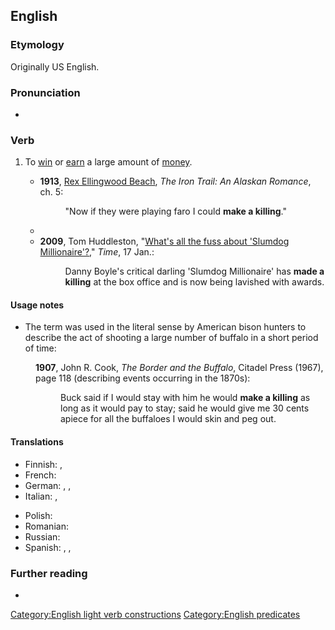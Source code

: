 ==English==

===Etymology===
Originally US English.

===Pronunciation===
* {{audio|en|En-au-make a killing.ogg|Audio (AU)}}

===Verb===
{{en-verb|make<,,made> a killing}}

# {{lb|en|idiomatic}} To [[win]] or [[earn]] a large amount of [[money]].
#* '''1913''', [[w:Rex Ellingwood Beach|Rex Ellingwood Beach]], ''The Iron Trail: An Alaskan Romance'', ch. 5:
#*: "Now if they were playing faro I could '''make a killing'''."
#* {{quote-song|en|year=1996|author={{w|Ani DiFranco}}|album={{w|Dilate (Ani DiFranco album)|Dilate}}|title=Napoleon|passage=And I said I still make a pretty good living / But you must '''make a killing''' / A killing}}
#* '''2009''', Tom Huddleston, "[http://www.timeout.com/film/chicago/features/show-feature/6652/whats-all-the-fuss-about-slumdog-millionaire.html?cpage=5&ccat=27 What's all the fuss about 'Slumdog Millionaire'?]," ''Time'', 17 Jan.:
#*: Danny Boyle's critical darling 'Slumdog Millionaire' has '''made a killing''' at the box office and is now being lavished with awards.

====Usage notes====
* The term was used in the literal sense by American bison hunters to describe the act of shooting a large number of buffalo in a short period of time:
: '''1907''', John R. Cook, ''The Border and the Buffalo'', Citadel Press (1967), page 118 (describing events occurring in the 1870s):
:: Buck said if I would stay with him he would '''make a killing''' as long as it would pay to stay; said he would give me 30 cents apiece for all the buffaloes I would skin and peg out.

====Translations====
{{trans-top|to win or earn a large amount of money}}
* Finnish: {{t|fi|[[tienata]] [[hyvä|hyvät]] [[raha|rahat]]}}, {{t|fi|lyödä rahoiksi}}
* French: {{t+|fr|toucher le jackpot}}
* German: {{t|de|den großen Reibach machen}}, {{t|de|Reibach machen}}, {{t+|de|sich eine goldene Nase verdienen}}
* Italian: {{t+|it|sbancare}}, {{t|it|fare una fortuna}}
{{trans-mid}}
* Polish: {{t|pl|zbijać kasę|impf}}
* Romanian: {{t|ro|a da lovitura}}
* Russian: {{t|ru|грести́ де́ньги лопатой}}
* Spanish: {{t|es|hacer su agosto}}, {{t|es|hacerse la América}}, {{t+|es|ponerse las botas}}
{{trans-bottom}}

===Further reading===
* {{R:GDoS|id=fz6p5fq#zi4775a|entry=make a killing (v.)}}

[[Category:English light verb constructions]]
[[Category:English predicates]]
{{topics|en|Money}}